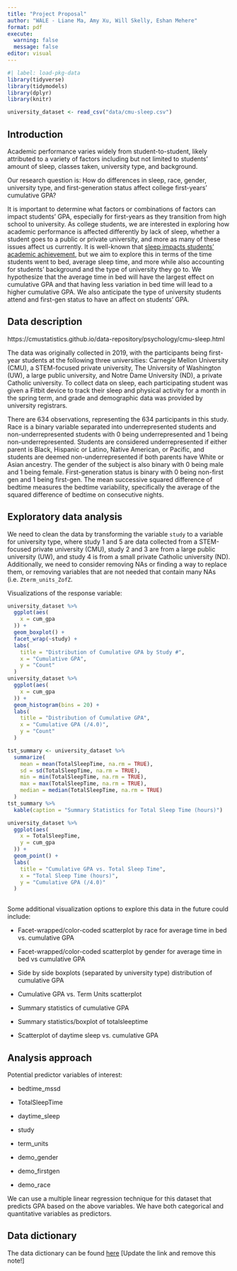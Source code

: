 ```yaml
---
title: "Project Proposal"
author: "WALE - Liane Ma, Amy Xu, Will Skelly, Eshan Mehere"
format: pdf
execute: 
  warning: false
  message: false
editor: visual
---
```


```r
#| label: load-pkg-data
library(tidyverse)
library(tidymodels)
library(dplyr)
library(knitr)

university_dataset <- read_csv("data/cmu-sleep.csv")
```

## Introduction

Academic performance varies widely from student-to-student, likely attributed to a variety of factors including but not limited to students’ amount of sleep, classes taken, university type, and background.

Our research question is: How do differences in sleep, race, gender, university type, and first-generation status affect college first-years’ cumulative GPA?

It is important to determine what factors or combinations of factors can impact students’ GPA, especially for first-years as they transition from high school to university. As college students, we are interested in exploring how academic performance is affected differently by lack of sleep, whether a student goes to a public or private university, and more as many of these issues affect us currently. It is well-known that [sleep impacts students’ academic achievement](https://www.ncbi.nlm.nih.gov/pmc/articles/PMC7381801/), but we aim to explore this in terms of the time students went to bed, average sleep time, and more while also accounting for students’ background and the type of university they go to. We hypothesize that the average time in bed will have the largest effect on cumulative GPA and that having less variation in bed time will lead to a higher cumulative GPA. We also anticipate the type of university students attend and first-gen status to have an affect on students' GPA.

## Data description

https://cmustatistics.github.io/data-repository/psychology/cmu-sleep.html

The data was originally collected in 2019, with the participants being first-year students at the following three universities: Carnegie Mellon University (CMU), a STEM-focused private university, The University of Washington (UW), a large public university, and Notre Dame University (ND), a private Catholic university. To collect data on sleep, each participating student was given a Fitbit device to track their sleep and physical activity for a month in the spring term, and grade and demographic data was provided by university registrars.

There are 634 observations, representing the 634 participants in this study. Race is a binary variable separated into underrepresented students and non-underrepresented students with 0 being underrepresented and 1 being non-underrepresented. Students are considered underrepresented if either parent is Black, Hispanic or Latino, Native American, or Pacific, and students are deemed non-underrepresented if both parents have White or Asian ancestry. The gender of the subject is also binary with 0 being male and 1 being female. First-generation status is binary with 0 being non-first gen and 1 being first-gen. The mean successive squared difference of bedtime measures the bedtime variability, specifically the average of the squared difference of bedtime on consecutive nights.

## Exploratory data analysis

We need to clean the data by transforming the variable `study` to a variable for university type, where study 1 and 5 are data collected from a STEM-focused private university (CMU), study 2 and 3 are from a large public university (UW), and study 4 is from a small private Catholic university (ND). Additionally, we need to consider removing NAs or finding a way to replace them, or removing variables that are not needed that contain many NAs (i.e. `Zterm_units_ZofZ`.

Visualizations of the response variable:

```r
university_dataset %>% 
  ggplot(aes(
    x = cum_gpa
  )) +
  geom_boxplot() +
  facet_wrap(~study) +
  labs(
    title = "Distribution of Cumulative GPA by Study #",
    x = "Cumulative GPA",
    y = "Count"
  )
university_dataset %>% 
  ggplot(aes(
    x = cum_gpa
  )) +
  geom_histogram(bins = 20) +
  labs(
    title = "Distribution of Cumulative GPA",
    x = "Cumulative GPA (/4.0)",
    y = "Count"
  )

tst_summary <- university_dataset %>%
  summarize(
    mean = mean(TotalSleepTime, na.rm = TRUE),
    sd = sd(TotalSleepTime, na.rm = TRUE),
    min = min(TotalSleepTime, na.rm = TRUE),
    max = max(TotalSleepTime, na.rm = TRUE),
    median = median(TotalSleepTime, na.rm = TRUE)
  )
tst_summary %>% 
  kable(caption = "Summary Statistics for Total Sleep Time (hours)")

university_dataset %>% 
  ggplot(aes(
    x = TotalSleepTime,
    y = cum_gpa
  )) + 
  geom_point() +
  labs(
    title = "Cumulative GPA vs. Total Sleep Time",
    x = "Total Sleep Time (hours)",
    y = "Cumulative GPA (/4.0)"
  )
   
```

Some additional visualization options to explore this data in the future could include:

-   Facet-wrapped/color-coded scatterplot by race for average time in bed vs. cumulative GPA

-   Facet-wrapped/color-coded scatterplot by gender for average time in bed vs cumulative GPA

-   Side by side boxplots (separated by university type) distribution of cumulative GPA

-   Cumulative GPA vs. Term Units scatterplot

-   Summary statistics of cumulative GPA

-   Summary statistics/boxplot of totalsleeptime

-   Scatterplot of daytime sleep vs. cumulative GPA

## Analysis approach

Potential predictor variables of interest:

-   bedtime_mssd

-   TotalSleepTime

-   daytime_sleep

-   study

-   term_units

-   demo_gender

-   demo_firstgen

-   demo_race

We can use a multiple linear regression technique for this dataset that predicts GPA based on the above variables. We have both categorical and quantitative variables as predictors.

## Data dictionary

The data dictionary can be found [here](ADD%20LINK!!!) \[Update the link and remove this note!\]

